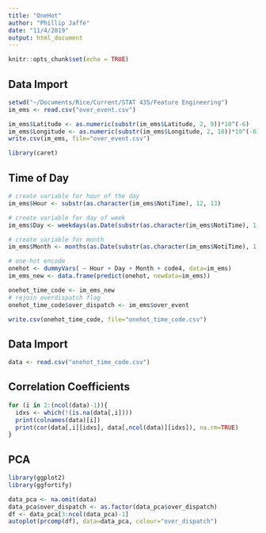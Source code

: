 ```yaml
---
title: "OneHot"
author: "Phillip Jaffe"
date: "11/4/2019"
output: html_document
---
```


```r
knitr::opts_chunk$set(echo = TRUE)
```

## Data Import
```r
setwd("~/Documents/Rice/Current/STAT 435/Feature Engineering")
im_ems <- read.csv("over_event.csv")

im_ems$Latitude <- as.numeric(substr(im_ems$Latitude, 2, 9))*10^(-6)
im_ems$Longitude <- as.numeric(substr(im_ems$Longitude, 2, 10))*10^(-6)
write.csv(im_ems, file="over_event.csv")

library(caret)
```

## Time of Day
```r
# create variable for hour of the day
im_ems$Hour <- substr(as.character(im_ems$NotiTime), 12, 13)

# create variable for day of week
im_ems$Day <- weekdays(as.Date(substr(as.character(im_ems$NotiTime), 1, 10)))

# create variable for month
im_ems$Month <- months(as.Date(substr(as.character(im_ems$NotiTime), 1, 10)))

# one-hot encode
onehot <- dummyVars( ~ Hour + Day + Month + code4, data=im_ems)
im_ems_new <- data.frame(predict(onehot, newdata=im_ems))

onehot_time_code <- im_ems_new
# rejoin overdispatch flag
onehot_time_code$over_dispatch <- im_ems$over_event

write.csv(onehot_time_code, file="onehot_time_code.csv")
```

## Data Import
```r
data <- read.csv("onehot_time_code.csv")
```

## Correlation Coefficients
```r
for (i in 2:(ncol(data)-1)){
  idxs <- which(!(is.na(data[,i])))
  print(colnames(data)[i])
  print(cor(data[,i][idxs], data[,ncol(data)][idxs]), na.rm=TRUE)
}
```

## PCA
```r
library(ggplot2)
library(ggfortify)

data_pca <- na.omit(data)
data_pca$over_dispatch <- as.factor(data_pca$over_dispatch)
df <- data_pca[3:ncol(data_pca)-1]
autoplot(prcomp(df), data=data_pca, colour="over_dispatch")
```
